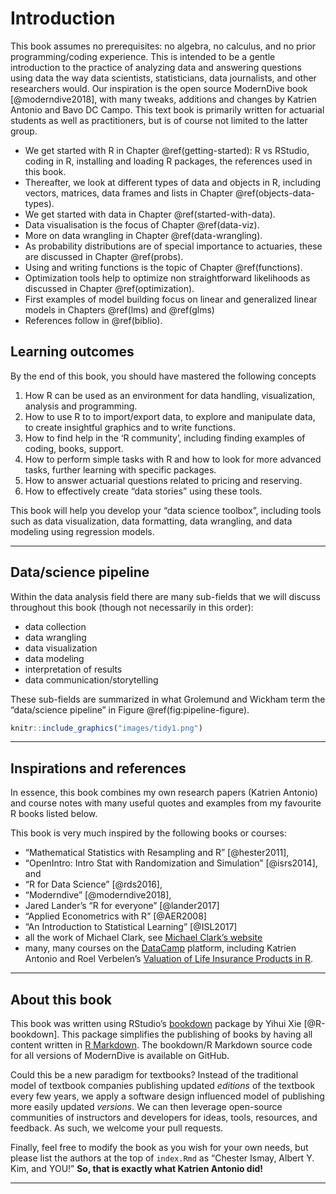 # Introduction {#index}

This book assumes no prerequisites: no algebra, no calculus, and no prior programming/coding experience. This is intended to be a gentle introduction to the practice of analyzing data and answering questions using data the way data scientists, statisticians, data journalists, and other researchers would. Our inspiration is the open source ModernDive book [@moderndive2018], with many tweaks, additions and changes by Katrien Antonio and Bavo DC Campo. This text book is primarily written for actuarial students as well as practitioners, but is of course not limited to the latter group.

* We get started with R in Chapter \@ref(getting-started): R vs RStudio, coding in R, installing and loading R packages, the references used in this book.
* Thereafter, we look at different types of data and objects in R, including vectors, matrices, data frames and lists in Chapter \@ref(objects-data-types).
* We get started with data in Chapter \@ref(started-with-data).
* Data visualisation is the focus of Chapter \@ref(data-viz).
* More on data wrangling in Chapter \@ref(data-wrangling).
* As probability distributions are of special importance to actuaries, these are discussed in Chapter \@ref(probs).
* Using and writing functions is the topic of Chapter \@ref(functions).
* Optimization tools help to optimize non straightforward likelihoods as discussed in Chapter \@ref(optimization).
* First examples of model building focus on linear and generalized linear models in Chapters \@ref(lms) and \@ref(glms)
* References follow in \@ref(biblio).


## Learning outcomes {#subsec:learning-goals}

By the end of this book, you should have mastered the following concepts

1. How R can be used as an environment for data handling, visualization, analysis and programming.
1. How to use R to to import/export data, to explore and manipulate data, to create insightful graphics and to write functions.
1. How to find help in the 'R community', including finding examples of coding, books, support.
1. How to perform simple tasks with R and how to look for more advanced tasks, further learning with specific packages.
1. How to answer actuarial questions related to pricing and reserving.
1. How to effectively create "data stories" using these tools.


This book will help you develop your "data science toolbox", including tools such as data visualization, data formatting, data wrangling, and data modeling using regression models.

---

## Data/science pipeline {#subsec:pipeline}

Within the data analysis field there are many sub-fields that we will discuss throughout this book (though not necessarily in this order):

- data collection
- data wrangling
- data visualization
- data modeling
- interpretation of results
- data communication/storytelling

These sub-fields are summarized in what Grolemund and Wickham term the "data/science pipeline" in Figure \@ref(fig:pipeline-figure).

```r
knitr::include_graphics("images/tidy1.png")
```

---

## Inspirations and references

In essence, this book combines my own research papers (Katrien Antonio) and course notes with many useful quotes and examples from my favourite R books listed below.

This book is very much inspired by the following books or courses:

- "Mathematical Statistics with Resampling and R" [@hester2011],
- "OpenIntro: Intro Stat with Randomization and Simulation" [@isrs2014], and
- "R for Data Science" [@rds2016],
- "Moderndive" [@moderndive2018],
- Jared Lander's "R for everyone" [@lander2017]
- "Applied Econometrics with R" [@AER2008]
- "An Introduction to Statistical Learning" [@ISL2017]
- all the work of Michael Clark, see [Michael Clark's website](http://m-clark.github.io/cv.html)
- many, many courses on the [DataCamp](www.datacamp.com) platform, including Katrien Antonio and Roel Verbelen's [Valuation of Life Insurance Products in R](https://www.datacamp.com/courses/2333).


---

## About this book {#sec:about-book}

This book was written using RStudio's [bookdown](https://bookdown.org/) package by Yihui Xie [@R-bookdown]. This package simplifies the publishing of books by having all content written in [R Markdown](http://rmarkdown.rstudio.com/html_document_format.html). The bookdown/R Markdown source code for all versions of ModernDive is available on GitHub.

Could this be a new paradigm for textbooks? Instead of the traditional model of textbook companies publishing updated *editions* of the textbook every few years, we apply a software design influenced model of publishing more easily updated *versions*.  We can then leverage open-source communities of instructors and developers for ideas, tools, resources, and feedback. As such, we welcome your pull requests.

Finally, feel free to modify the book as you wish for your own needs, but please list the authors at the top of `index.Rmd` as "Chester Ismay, Albert Y. Kim, and YOU!" **So, that is exactly what Katrien Antonio did!**

---
